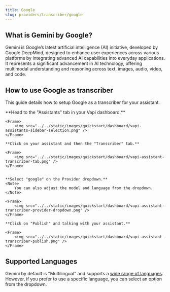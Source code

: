 ```yaml
---
title: Google
slug: providers/transcriber/google
---
```


## What is Gemini by Google?

Gemini is Google’s latest artificial intelligence (AI) initiative, developed by Google DeepMind, designed to enhance user experiences across various platforms by integrating advanced AI capabilities into everyday applications. It represents a significant advancement in AI technology, offering multimodal understanding and reasoning across text, images, audio, video, and code.

## How to use Google as transcriber

This guide details how to setup Google as a transcriber for your assistant.

<Steps>
    **Head to the "Assistants" tab in your Vapi dashboard.**

    <Frame>
        <img src="../../static/images/quickstart/dashboard/vapi-assistants-sidebar-selection.png" />
    </Frame>

    **Click on your assistant and then the "Transcriber" tab.**

    <Frame>
        <img src="../../static/images/quickstart/dashboard/vapi-assistant-transcriber-tab.png" />
    </Frame>
    

    **Select "google" on the Provider dropdown.**
    <Note>
        You can also adjust the model and language from the dropdown.
    </Note>

    <Frame>
        <img src="../../static/images/quickstart/dashboard/vapi-assistant-transcriber-provider-dropdown.png" />
    </Frame>
    
    **Click on "Publish" and talking with your assistant.**

    <Frame>
        <img src="../../static/images/quickstart/dashboard/vapi-assistant-transcriber-publish.png" />
    </Frame>
</Steps>

## Supported Languages

Gemini by default is "Multilingual" and supports a [wide range of languages](https://ai.google.dev/gemini-api/docs/models/gemini#available-languages). However, if you prefer to use a specific language, you can select an option from the dropdown.
